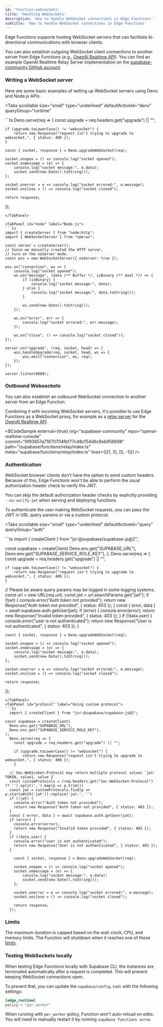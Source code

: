 ```yaml
---
id: 'function-websockets'
title: 'Handling WebSockets'
description: 'How to handle WebSocket connections in Edge Functions'
subtitle: 'How to handle WebSocket connections in Edge Functions'
---
```


Edge Functions supports hosting WebSocket servers that can facilitate bi-directional communications with browser clients.

You can also establish outgoing WebSocket client connections to another server from Edge Functions (e.g., [OpenAI Realtime API](https://platform.openai.com/docs/guides/realtime/overview)). You can find an example OpenAI Realtime Relay Server implementation on the [supabase-community GitHub account](https://github.com/supabase-community/openai-realtime-console?tab=readme-ov-file#using-supabase-edge-functions-as-a-relay-server).

### Writing a WebSocket server

Here are some basic examples of setting up WebSocket servers using Deno and Node.js APIs.

<Tabs
  scrollable
  size="small"
  type="underlined"
  defaultActiveId="deno"
  queryGroup="runtime"
>
<TabPanel id="deno" label="Deno">
```ts
  Deno.serve(req => {
    const upgrade = req.headers.get("upgrade") || "";

    if (upgrade.toLowerCase() != "websocket") {
        return new Response("request isn't trying to upgrade to websocket.", { status: 400 });
    }

    const { socket, response } = Deno.upgradeWebSocket(req);

    socket.onopen = () => console.log("socket opened");
    socket.onmessage = (e) => {
        console.log("socket message:", e.data);
        socket.send(new Date().toString());
    };

    socket.onerror = e => console.log("socket errored:", e.message);
    socket.onclose = () => console.log("socket closed");

    return response;

});

````
</TabPanel>

<TabPanel id="node" label="Node.js">
```ts
import { createServer } from "node:http";
import { WebSocketServer } from "npm:ws";

const server = createServer();
// Since we manually created the HTTP server,
// turn on the noServer mode.
const wss = new WebSocketServer({ noServer: true });

wss.on("connection", ws => {
    console.log("socket opened");
    ws.on("message", (data /** Buffer */, isBinary /** bool */) => {
        if (isBinary) {
            console.log("socket message:", data);
        } else {
            console.log("socket message:", data.toString());
        }

        ws.send(new Date().toString());
    });

    ws.on("error", err => {
        console.log("socket errored:", err.message);
    });

    ws.on("close", () => console.log("socket closed"));
});

server.on("upgrade", (req, socket, head) => {
    wss.handleUpgrade(req, socket, head, ws => {
        wss.emit("connection", ws, req);
    });
});

server.listen(8080);
````

</TabPanel>
</Tabs>

### Outbound Websockets

You can also establish an outbound WebSocket connection to another server from an Edge Function.

Combining it with incoming WebSocket servers, it's possible to use Edge Functions as a WebSocket proxy, for example as a [relay server](https://github.com/supabase-community/openai-realtime-console?tab=readme-ov-file#using-supabase-edge-functions-as-a-relay-server) for the [OpenAI Realtime API](https://platform.openai.com/docs/guides/realtime/overview).

<$CodeSample
external={true}
org="supabase-community"
repo="openai-realtime-console"
commit="0f93657a71670704fbf77c48cf54d6c9eb956698"
path="/supabase/functions/relay/index.ts"
meta="supabase/functions/relay/index.ts"
lines={[[1, 3], [5, -1]]}
/>

### Authentication

WebSocket browser clients don't have the option to send custom headers. Because of this, Edge Functions won't be able to perform the usual authorization header check to verify the JWT.

You can skip the default authorization header checks by explicitly providing `--no-verify-jwt` when serving and deploying functions.

To authenticate the user making WebSocket requests, you can pass the JWT in URL query params or via a custom protocol.

<Tabs
  scrollable
  size="small"
  type="underlined"
  defaultActiveId="query"
  queryGroup="auth"
>
<TabPanel id="query" label="Using query params">
```ts
  import { createClient } from "jsr:@supabase/supabase-js@2";

const supabase = createClient(
Deno.env.get("SUPABASE_URL"),
Deno.env.get("SUPABASE_SERVICE_ROLE_KEY"),
);
Deno.serve(req => {
const upgrade = req.headers.get("upgrade") || "";

    if (upgrade.toLowerCase() != "websocket") {
        return new Response("request isn't trying to upgrade to websocket.", { status: 400 });
    }

// Please be aware query params may be logged in some logging systems.
const url = new URL(req.url);
const jwt = url.searchParams.get("jwt");
if (!jwt) {
console.error("Auth token not provided");
return new Response("Auth token not provided", { status: 403 });
}
const { error, data } = await supabase.auth.getUser(jwt);
if (error) {
console.error(error);
return new Response("Invalid token provided", { status: 403 });
}
if (!data.user) {
console.error("user is not authenticated");
return new Response("User is not authenticated", { status: 403 });
}

    const { socket, response } = Deno.upgradeWebSocket(req);

    socket.onopen = () => console.log("socket opened");
    socket.onmessage = (e) => {
        console.log("socket message:", e.data);
        socket.send(new Date().toString());
    };

    socket.onerror = e => console.log("socket errored:", e.message);
    socket.onclose = () => console.log("socket closed");

    return response;

});

````
</TabPanel>
<TabPanel id="protocol" label="Using custom protocol">
```ts
  import { createClient } from "jsr:@supabase/supabase-js@2";

const supabase = createClient(
  Deno.env.get("SUPABASE_URL"),
  Deno.env.get("SUPABASE_SERVICE_ROLE_KEY"),
);
  Deno.serve(req => {
    const upgrade = req.headers.get("upgrade") || "";

    if (upgrade.toLowerCase() != "websocket") {
        return new Response("request isn't trying to upgrade to websocket.", { status: 400 });
    }

  // Sec-WebScoket-Protocol may return multiple protocol values `jwt-TOKEN, value1, value 2`
  const customProtocols = (req.headers.get("Sec-WebSocket-Protocol") ?? '').split(',').map(p => p.trim())
  const jwt = customProtocols.find(p => p.startsWith('jwt')).replace('jwt-', '')
  if (!jwt) {
    console.error("Auth token not provided");
    return new Response("Auth token not provided", { status: 403 });
  }
  const { error, data } = await supabase.auth.getUser(jwt);
  if (error) {
    console.error(error);
    return new Response("Invalid token provided", { status: 403 });
  }
  if (!data.user) {
    console.error("user is not authenticated");
    return new Response("User is not authenticated", { status: 403 });
  }

    const { socket, response } = Deno.upgradeWebSocket(req);

    socket.onopen = () => console.log("socket opened");
    socket.onmessage = (e) => {
        console.log("socket message:", e.data);
        socket.send(new Date().toString());
    };

    socket.onerror = e => console.log("socket errored:", e.message);
    socket.onclose = () => console.log("socket closed");

    return response;
  });
````

</TabPanel>
</Tabs>

### Limits

The maximum duration is capped based on the wall-clock, CPU, and memory limits. The Function will shutdown when it reaches one of these [limits](/docs/guides/functions/limits).

### Testing WebSockets locally

When testing Edge Functions locally with Supabase CLI, the instances are terminated automatically after a request is completed. This will prevent keeping WebSocket connections open.

To prevent that, you can update the `supabase/config.toml` with the following settings:

```toml
[edge_runtime]
policy = "per_worker"
```

When running with `per_worker` policy, Function won't auto-reload on edits. You will need to manually restart it by running `supabase functions serve`.
